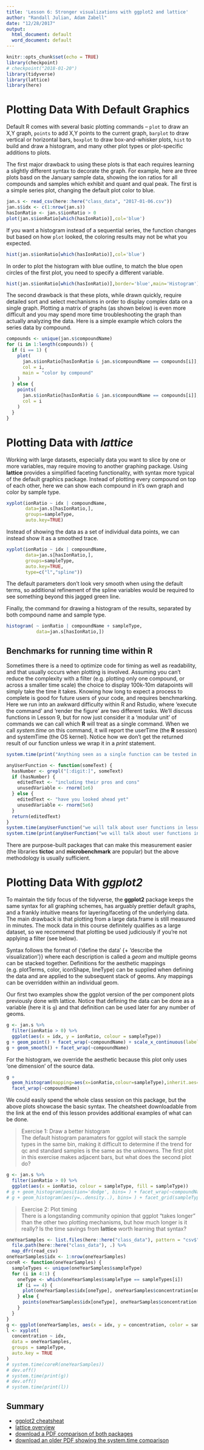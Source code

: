 ```yaml
---
title: 'Lesson 6: Stronger visualizations with ggplot2 and lattice'
author: "Randall Julian, Adam Zabell"
date: "12/28/2017"
output:
  html_document: default
  word_document: default
---
```


```r
knitr::opts_chunk$set(echo = TRUE)
library(checkpoint)
# checkpoint("2018-01-20")
library(tidyverse)
library(lattice)
library(here)
```

# Plotting Data With Default Graphics

Default R comes with several basic plotting commands -- `plot` to draw an X,Y graph, `points` to add X,Y points to the current graph, `barplot` to draw vertical or horizontal bars, `boxplot` to draw box-and-whisker plots, `hist` to build and draw a histogram, and many other plot types or plot-specific additions to plots.

The first major drawback to using these plots is that each requires learning a slightly different syntax to decorate the graph. For example, here are three plots basd on the January sample data, showing the ion ratios for all compounds and samples which exhibit and quant and qual peak. The first is a simple series plot, changing the default plot color to blue.  
```r
jan.s <- read_csv(here::here("class_data", "2017-01-06.csv"))
jan.s$idx <- c(1:nrow(jan.s))
hasIonRatio <- jan.s$ionRatio > 0
plot(jan.s$ionRatio[which(hasIonRatio)],col='blue')
```

If you want a histogram instead of a sequential series, the function changes but based on how `plot` looked, the coloring results may not be what you expected.  
```r
hist(jan.s$ionRatio[which(hasIonRatio)],col='blue')
```

In order to plot the histogram with blue outline, to match the blue open circles of the first plot, you need to specify a different variable.  
```r
hist(jan.s$ionRatio[which(hasIonRatio)],border='blue',main='Histogram')
```

The second drawback is that these plots, while drawn quickly, require detailed sort and select mechanisms in order to display complex data on a single graph. Plotting a matrix of graphs (as shown below) is even more difficult and you may spend more time troubleshooting the graph than actually analyzing the data. Here is a simple example which colors the series data by compound.  
```r
compounds <- unique(jan.s$compoundName)
for (i in 1:length(compounds)) {
  if (i == 1) {
    plot(
      jan.s$ionRatio[hasIonRatio & jan.s$compoundName == compounds[i]],
      col = i,
      main = "color by compound"
    )
  } else {
    points(
      jan.s$ionRatio[hasIonRatio & jan.s$compoundName == compounds[i]],
      col = i
    )
  }
}
```

# Plotting Data with *lattice*
Working with large datasets, especially data you want to slice by one or more variables, may require moving to another graphing package. Using **lattice** provides a simplified faceting functionality, with syntax more typical of the default graphics package. Instead of plotting every compound on top of each other, here we can show each compound in it's own graph and color by sample type.
```r
xyplot(ionRatio ~ idx | compoundName, 
       data=jan.s[hasIonRatio,], 
       groups=sampleType, 
       auto.key=TRUE)
```

Instead of showing the data as a set of individual data points, we can instead show it as a smoothed trace.  
```r
xyplot(ionRatio ~ idx | compoundName, 
       data=jan.s[hasIonRatio,], 
       groups=sampleType, 
       auto.key=TRUE, 
       type=c("l","spline"))
```

The default parameters don't look very smooth when using the default terms, so additional refinement of the spline variables would be required to see something beyond this jagged green line.

Finally, the command for drawing a histogram of the results, separated by both compound name and sample type.  
```r
histogram( ~ ionRatio | compoundName + sampleType, 
           data=jan.s[hasIonRatio,])
```

## Benchmarks for running time within **R**
Sometimes there is a need to optimize code for timing as well as readability, and that usually occurs when plotting is involved. Assuming you can't reduce the complexity with a filter (e.g. plotting only one compound, or across a smaller time scale) the choice to display 100k-10m datapoints will simply take the time it takes. Knowing how long to expect a process to complete is good for future users of your code, and requires benchmarking. Here we run into an awkward difficulty within R and Rstudio, where 'execute the command' and 'render the figure' are two different tasks. We'll discuss functions in Lesson 9, but for now just consider it a 'modular unit' of commands we can call which **R** will treat as a single command. When we call *system.time* on this command, it will report the userTime (the **R** session) and systemTime (the OS kernel). Notice how we don't get the returned result of our function unless we wrap it in a *print* statement.  
```r
system.time(print("Anything seen as a single function can be tested in this way"))

anyUserFunction <- function(someText) {
  hasNumber <- grepl("[:digit:]", someText)
  if (hasNumber) {
    editedText <- "including their pros and cons"
    unusedVariable <- rnorm(1e6)
  } else {
    editedText <- "have you looked ahead yet"
    unusedVariable <- rnorm(5e6)
  }
  return(editedText)
}
system.time(anyUserFunction("we will talk about user functions in lesson 9"))
system.time(print(anyUserFunction("we will talk about user functions in lesson 9")))
```

There are purpose-built packages that can make this measurement easier (the libraries **tictoc** and **microbenchmark** are popular) but the above methodology is usually sufficient.

# Plotting Data With *ggplot2*
To maintain the tidy focus of the tidyverse, the **ggplot2** package keeps the same syntax for all graphing schemes, has arguably prettier default graphs, and a frankly intuitive means for layering/faceting of the underlying data. The main drawback is that plotting from a large data.frame is still measured in minutes. The mock data in this course definitely qualifies as a large dataset, so we recommend that plotting be used judiciously if you're not applying a filter (see below).

Syntax follows the format of {'define the data' {+ 'describe the visualization'}} where each description is called a *geom* and multiple geoms can be stacked together. Definitions for the aesthetic mappings (e.g. plotTerms, color, iconShape, lineType) can be supplied when defining the data and are applied to the subsequent stack of geoms. Any mappings can be overridden within an individual geom.

Our first two examples show the ggplot version of the per component plots previously done with lattice. Notice that defining the data can be done as a variable (here it is `g`) and that definition can be used later for any number of geoms.  
```r
g <- jan.s %>%
  filter(ionRatio > 0) %>%
  ggplot(aes(x = idx, y = ionRatio, colour = sampleType))
g + geom_point() + facet_wrap(~compoundName) + scale_x_continuous(labels = NULL)
g + geom_smooth() + facet_wrap(~compoundName)
```

For the histogram, we override the aesthetic because this plot only uses 'one dimension' of the source data.  
```r
g + 
  geom_histogram(mapping=aes(x=ionRatio,colour=sampleType),inherit.aes=FALSE) + 
  facet_wrap(~compoundName)
```

We could easily spend the whole class session on this package, but the above plots showcase the basic syntax. The cheatsheet downloadable from the link at the end of this lesson provides additional examples of what can be done.

> Exercise 1: Draw a better histogram  
> The default histogram paramaters for ggplot will stack the sample types in the same bin, making it difficult to determine if the trend for qc and standard samples is the same as the unknowns. The first plot in this exercise makes adjacent bars, but what does the second plot do? 

```r
g <- jan.s %>%
  filter(ionRatio > 0) %>%
  ggplot(aes(x = ionRatio, colour = sampleType, fill = sampleType))
# g + geom_histogram(position='dodge', bins= ) + facet_wrap(~compoundName)
# g + geom_histogram(aes(y=..density..), bins= ) + facet_grid(sampleType~compoundName)
```

> Exercise 2: Plot timing  
> There is a longstanding community opinion that ggplot "takes longer" than the other two plotting mechanisms, but how much longer is it really? Is the time savings from **lattice** worth learning that syntax?

```r
oneYearSamples <- list.files(here::here("class_data"), pattern = "csv$") %>%
  file.path(here::here("class_data"), .) %>%
  map_dfr(read_csv)
oneYearSamples$idx <- 1:nrow(oneYearSamples)
coreR <- function(oneYearSamples) {
  sampleTypes <- unique(oneYearSamples$sampleType)
  for (i in 4:1) {
    oneType <- which(oneYearSamples$sampleType == sampleTypes[i])
    if (i == 4) {
      plot(oneYearSamples$idx[oneType], oneYearSamples$concentration[oneType], col = i)
    } else {
      points(oneYearSamples$idx[oneType], oneYearSamples$concentration[oneType], col = i)
    }
  }
}
g <- ggplot(oneYearSamples, aes(x = idx, y = concentration, color = sampleType)) + geom_point()
l <- xyplot(
  concentration ~ idx,
  data = oneYearSamples,
  groups = sampleType,
  auto.key = TRUE
)
# system.time(coreR(oneYearSamples))
# dev.off()
# system.time(print(g))
# dev.off()
# system.time(print(l))
```

## Summary
* [ggplot2 cheatsheat](https://www.rstudio.com/wp-content/uploads/2015/03/ggplot2-cheatsheet.pdf)
* [lattice overview](https://www.statmethods.net/advgraphs/trellis.html)
* [download a PDF comparison of both packages](http://www.londonr.org/download/?id=69)
* [download an older PDF showing the system.time comparison](https://learnr.files.wordpress.com/2009/08/latbook_time1.pdf)
